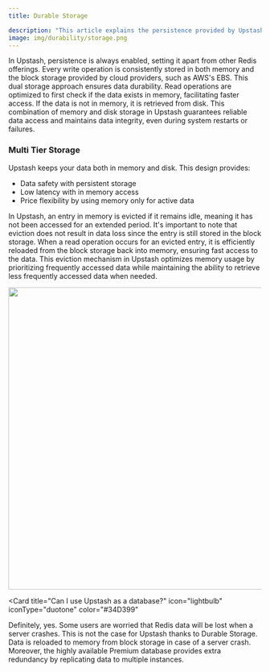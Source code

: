 ```yaml
---
title: Durable Storage

description: "This article explains the persistence provided by Upstash databases."
image: img/durability/storage.png
---
```


In Upstash, persistence is always enabled, setting it apart from other Redis
offerings. Every write operation is consistently stored in both memory and the
block storage provided by cloud providers, such as AWS's EBS. This dual storage
approach ensures data durability. Read operations are optimized to first check
if the data exists in memory, facilitating faster access. If the data is not in
memory, it is retrieved from disk. This combination of memory and disk storage
in Upstash guarantees reliable data access and maintains data integrity, even
during system restarts or failures.

### Multi Tier Storage

Upstash keeps your data both in memory and disk. This design provides:

- Data safety with persistent storage
- Low latency with in memory access
- Price flexibility by using memory only for active data

In Upstash, an entry in memory is evicted if it remains idle, meaning it has not
been accessed for an extended period. It's important to note that eviction does
not result in data loss since the entry is still stored in the block storage.
When a read operation occurs for an evicted entry, it is efficiently reloaded
from the block storage back into memory, ensuring fast access to the data. This
eviction mechanism in Upstash optimizes memory usage by prioritizing frequently
accessed data while maintaining the ability to retrieve less frequently accessed
data when needed.

<Frame>
  <img src="/img/durability/storage.png" width="600" />
</Frame>

<Card
  title="Can I use Upstash as a database?"
  icon="lightbulb"
  iconType="duotone"
  color="#34D399"
>
  Definitely, yes. Some users are worried that Redis data will be lost when a
  server crashes. This is not the case for Upstash thanks to Durable Storage.
  Data is reloaded to memory from block storage in case of a server crash.
  Moreover, the highly available Premium database provides extra redundancy by
  replicating data to multiple instances.
</Card>
